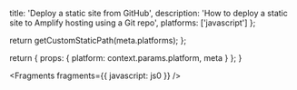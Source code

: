 
  title: 'Deploy a static site from GitHub',
  description:
    'How to deploy a static site to Amplify hosting using a Git repo',
  platforms: ['javascript']
};

  return getCustomStaticPath(meta.platforms);
};

  return {
    props: {
      platform: context.params.platform,
      meta
    }
  };
}


<Fragments fragments={{ javascript: js0 }} />
